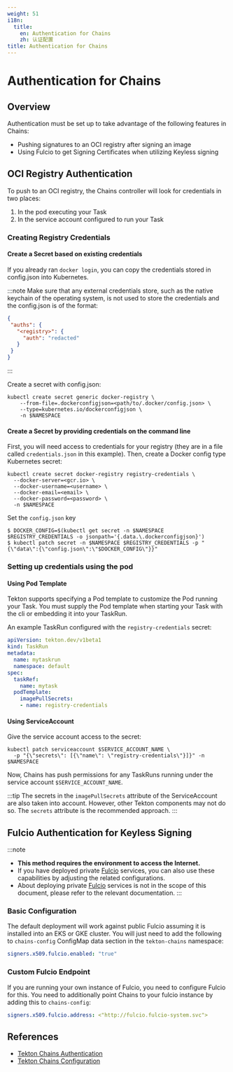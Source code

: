 ```yaml
---
weight: 51
i18n:
  title:
    en: Authentication for Chains
    zh: 认证配置
title: Authentication for Chains
---
```


# Authentication for Chains

## Overview

Authentication must be set up to take advantage of the following features in Chains:

* Pushing signatures to an OCI registry after signing an image
* Using Fulcio to get Signing Certificates when utilizing Keyless signing

## OCI Registry Authentication

To push to an OCI registry, the Chains controller will look for credentials in two places:

1. In the pod executing your Task
2. In the service account configured to run your Task

### Creating Registry Credentials

#### Create a Secret based on existing credentials

If you already ran `docker login`, you can copy the credentials stored in config.json into Kubernetes.

:::note
Make sure that any external credentials store, such as the native keychain of the operating system, is not used to store the credentials and the config.json is of the format:

```json
{
 "auths": {
   "<registry>": {
     "auth": "redacted"
   }
 }
}
```
:::

Create a secret with config.json:

```shell
kubectl create secret generic docker-registry \
    --from-file=.dockerconfigjson=<path/to/.docker/config.json> \
    --type=kubernetes.io/dockerconfigjson \
    -n $NAMESPACE
```

#### Create a Secret by providing credentials on the command line

First, you will need access to credentials for your registry (they are in a file called `credentials.json` in this example). Then, create a Docker config type Kubernetes secret:

```shell
kubectl create secret docker-registry registry-credentials \
  --docker-server=<gcr.io> \
  --docker-username=<username> \
  --docker-email=<email> \
  --docker-password=<password> \
  -n $NAMESPACE
```

Set the `config.json` key

```shell
$ DOCKER_CONFIG=$(kubectl get secret -n $NAMESPACE $REGISTRY_CREDENTIALS -o jsonpath='{.data.\.dockerconfigjson}')
$ kubectl patch secret -n $NAMESPACE $REGISTRY_CREDENTIALS -p "{\"data\":{\"config.json\":\"$DOCKER_CONFIG\"}}"
```

### Setting up credentials using the pod

#### Using Pod Template

Tekton supports specifying a Pod template to customize the Pod running your Task. You must supply the Pod template when starting your Task with the cli or embedding it into your TaskRun.

An example TaskRun configured with the `registry-credentials` secret:

```yaml
apiVersion: tekton.dev/v1beta1
kind: TaskRun
metadata:
  name: mytaskrun
  namespace: default
spec:
  taskRef:
    name: mytask
  podTemplate:
    imagePullSecrets:
    - name: registry-credentials
```

#### Using ServiceAccount

Give the service account access to the secret:

```shell
kubectl patch serviceaccount $SERVICE_ACCOUNT_NAME \
  -p "{\"secrets\": [{\"name\": \"registry-credentials\"}]}" -n $NAMESPACE
```

Now, Chains has push permissions for any TaskRuns running under the service account `$SERVICE_ACCOUNT_NAME`.

:::tip
The secrets in the `imagePullSecrets` attribute of the ServiceAccount are also taken into account. However, other Tekton components may not do so. The `secrets` attribute is the recommended approach.
:::

## Fulcio Authentication for Keyless Signing

:::note
* **This method requires the environment to access the Internet.**
* If you have deployed private [Fulcio](https://github.com/sigstore/fulcio) services, you can also use these capabilities by adjusting the related configurations.
* About deploying private [Fulcio](https://github.com/sigstore/fulcio) services is not in the scope of this document, please refer to the relevant documentation.
:::

### Basic Configuration

The default deployment will work against public Fulcio assuming it is installed into an EKS or GKE cluster. You will just need to add the following to `chains-config` ConfigMap data section in the `tekton-chains` namespace:

```yaml
signers.x509.fulcio.enabled: "true"
```

### Custom Fulcio Endpoint

If you are running your own instance of Fulcio, you need to configure Fulcio for this. You need to additionally point Chains to your fulcio instance by adding this to `chains-config`:

```yaml
signers.x509.fulcio.address: <"http://fulcio.fulcio-system.svc">
```

## References

- [Tekton Chains Authentication](https://tekton.dev/docs/chains/authentication/)
- [Tekton Chains Configuration](https://tekton.dev/docs/chains/config/)
